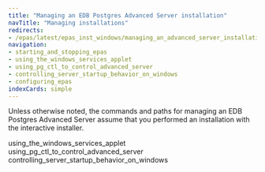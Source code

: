 ```yaml
---
title: "Managing an EDB Postgres Advanced Server installation"
navTitle: "Managing installations"
redirects:
- /epas/latest/epas_inst_windows/managing_an_advanced_server_installation/
navigation:
- starting_and_stopping_epas
- using_the_windows_services_applet
- using_pg_ctl_to_control_advanced_server
- controlling_server_startup_behavior_on_windows
- configuring_epas
indexCards: simple
---
```


<div id="managing_an_advanced_server_installation" class="registered_link"></div>

Unless otherwise noted, the commands and paths for managing an EDB Postgres Advanced Server assume that you performed an installation with the interactive installer.

<div class="toctree" maxdepth="3">

using_the_windows_services_applet using_pg_ctl_to_control_advanced_server controlling_server_startup_behavior_on_windows

</div>
